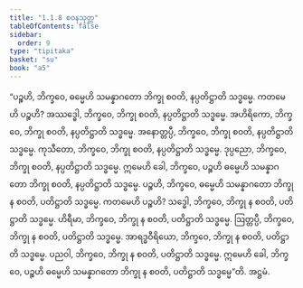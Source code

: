 ```yaml
---
title: "1.1.8 စဝနသုတ္တ"
tableOfContents: false
sidebar:
  order: 9
type: "tipitaka"
basket: "su"
book: "a5"
---
```



<DynamicBreadcrumb />

<Division number="8" book="a5">

<Paragraph number="32" book="a5">
“ပဉ္စဟိ, ဘိက္ခဝေ, ဓမ္မေဟိ သမန္နာဂတော ဘိက္ခု စဝတိ, နပ္ပတိဋ္ဌာတိ သဒ္ဓမ္မေ. ကတမေဟိ ပဉ္စဟိ? အဿဒ္ဓေါ, ဘိက္ခဝေ, ဘိက္ခု စဝတိ, နပ္ပတိဋ္ဌာတိ သဒ္ဓမ္မေ. အဟိရိကော, ဘိက္ခဝေ, ဘိက္ခု စဝတိ, နပ္ပတိဋ္ဌာတိ သဒ္ဓမ္မေ. အနောတ္တပ္ပီ, ဘိက္ခဝေ, ဘိက္ခု စဝတိ, နပ္ပတိဋ္ဌာတိ သဒ္ဓမ္မေ. ကုသီတော, ဘိက္ခဝေ, ဘိက္ခု စဝတိ, နပ္ပတိဋ္ဌာတိ သဒ္ဓမ္မေ. ဒုပ္ပညော, ဘိက္ခဝေ, ဘိက္ခု စဝတိ, နပ္ပတိဋ္ဌာတိ သဒ္ဓမ္မေ. ဣမေဟိ ခေါ, ဘိက္ခဝေ, ပဉ္စဟိ ဓမ္မေဟိ သမန္နာဂတော ဘိက္ခု စဝတိ, နပ္ပတိဋ္ဌာတိ သဒ္ဓမ္မေ.
</Paragraph>

<Paragraph number="33" book="a5">
ပဉ္စဟိ, ဘိက္ခဝေ, ဓမ္မေဟိ သမန္နာဂတော ဘိက္ခု န စဝတိ, ပတိဋ္ဌာတိ သဒ္ဓမ္မေ. ကတမေဟိ ပဉ္စဟိ? သဒ္ဓေါ, ဘိက္ခဝေ, ဘိက္ခု န စဝတိ, ပတိဋ္ဌာတိ သဒ္ဓမ္မေ. ဟိရီမာ, ဘိက္ခဝေ, ဘိက္ခု န စဝတိ, ပတိဋ္ဌာတိ သဒ္ဓမ္မေ. ဩတ္တပ္ပီ, ဘိက္ခဝေ, ဘိက္ခု န စဝတိ, ပတိဋ္ဌာတိ သဒ္ဓမ္မေ. အာရဒ္ဓဝီရိယော, ဘိက္ခဝေ, ဘိက္ခု န စဝတိ, ပတိဋ္ဌာတိ သဒ္ဓမ္မေ. ပညဝါ, ဘိက္ခဝေ, ဘိက္ခု န စဝတိ, ပတိဋ္ဌာတိ သဒ္ဓမ္မေ. ဣမေဟိ ခေါ, ဘိက္ခဝေ, ပဉ္စဟိ ဓမ္မေဟိ သမန္နာဂတော ဘိက္ခု န စဝတိ, ပတိဋ္ဌာတိ သဒ္ဓမ္မေ”တိ.

</Paragraph>
</Division>

<Paragraph number="34" type="center" book="a5">
အဋ္ဌမံ.
</Paragraph>